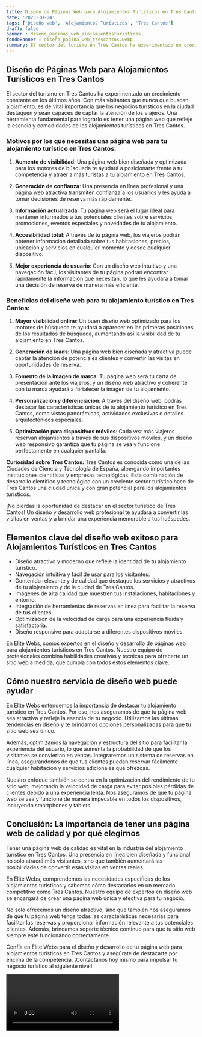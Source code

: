```yaml
---
title: Diseño de Páginas Web para Alojamientos Turísticos en Tres Cantos
date: '2023-10-04'
tags: ['Diseño web', 'Alojamientos Turísticos', 'Tres Cantos']
draft: false
banner : diseño_paginas_web_alojamientosturísticos
fondoBanner : diseño_pagina_web_trescantos.webp
summary: El sector del turismo en Tres Cantos ha experimentado un crecimiento constante en los últimos años. Con más visitantes que nunca que buscan alojamiento, es de vital importancia que los negocios turísticos en la ciudad destaquen y sean capaces de captar la atención de los viajeros. Una herramienta fundamental para lograrlo es tener una página web que refleje la esencia y comodidades de los alojamientos turísticos en Tres Cantos.
---
```


## **Diseño de Páginas Web para Alojamientos Turísticos en Tres Cantos**

El sector del turismo en Tres Cantos ha experimentado un crecimiento constante en los últimos años. Con más visitantes que nunca que buscan alojamiento, es de vital importancia que los negocios turísticos en la ciudad destaquen y sean capaces de captar la atención de los viajeros. Una herramienta fundamental para lograrlo es tener una página web que refleje la esencia y comodidades de los alojamientos turísticos en Tres Cantos.

### Motivos por los que necesitas una página web para tu alojamiento turístico en Tres Cantos:

1. **Aumento de visibilidad**: Una página web bien diseñada y optimizada para los motores de búsqueda te ayudará a posicionarte frente a tu competencia y atraer a más turistas a tu alojamiento en Tres Cantos.

2. **Generación de confianza**: Una presencia en línea profesional y una página web atractiva transmiten confianza a los usuarios y les ayuda a tomar decisiones de reserva más rápidamente.

3. **Información actualizada**: Tu página web será el lugar ideal para mantener informados a tus potenciales clientes sobre servicios, promociones, eventos especiales y novedades de tu alojamiento.

4. **Accesibilidad total**: A través de tu página web, los viajeros podrán obtener información detallada sobre tus habitaciones, precios, ubicación y servicios en cualquier momento y desde cualquier dispositivo.

5. **Mejor experiencia de usuario**: Con un diseño web intuitivo y una navegación fácil, los visitantes de tu página podrán encontrar rápidamente la información que necesitan, lo que les ayudará a tomar una decisión de reserva de manera más eficiente.

### Beneficios del diseño web para tu alojamiento turístico en Tres Cantos:

1. **Mayor visibilidad online**: Un buen diseño web optimizado para los motores de búsqueda te ayudará a aparecer en las primeras posiciones de los resultados de búsqueda, aumentando así la visibilidad de tu alojamiento en Tres Cantos.

2. **Generación de leads**: Una página web bien diseñada y atractiva puede captar la atención de potenciales clientes y convertir las visitas en oportunidades de reserva.

3. **Fomento de la imagen de marca**: Tu página web será tu carta de presentación ante los viajeros, y un diseño web atractivo y coherente con tu marca ayudará a fortalecer la imagen de tu alojamiento.

4. **Personalización y diferenciación**: A través del diseño web, podrás destacar las características únicas de tu alojamiento turístico en Tres Cantos, como vistas panorámicas, actividades exclusivas o detalles arquitectónicos especiales.

5. **Optimización para dispositivos móviles**: Cada vez más viajeros reservan alojamientos a través de sus dispositivos móviles, y un diseño web responsivo garantiza que tu página se vea y funcione perfectamente en cualquier pantalla.

**Curiosidad sobre Tres Cantos:** Tres Cantos es conocida como una de las Ciudades de Ciencia y Tecnología de España, albergando importantes instituciones científicas y empresas tecnológicas. Esta combinación de desarrollo científico y tecnológico con un creciente sector turístico hace de Tres Cantos una ciudad única y con gran potencial para los alojamientos turísticos.

¡No pierdas la oportunidad de destacar en el sector turístico de Tres Cantos! Un diseño y desarrollo web profesional te ayudará a convertir las visitas en ventas y a brindar una experiencia memorable a tus huéspedes.

<GifSeo />

<Cta />

## Elementos clave del diseño web exitoso para Alojamientos Turísticos en Tres Cantos

- Diseño atractivo y moderno que refleje la identidad de tu alojamiento turístico.
- Navegación intuitiva y fácil de usar para los visitantes.
- Contenido relevante y de calidad que destaque los servicios y atractivos de tu alojamiento y de la ciudad de Tres Cantos.
- Imágenes de alta calidad que muestren tus instalaciones, habitaciones y entorno.
- Integración de herramientas de reservas en línea para facilitar la reserva de tus clientes.
- Optimización de la velocidad de carga para una experiencia fluida y satisfactoria.
- Diseño responsive para adaptarse a diferentes dispositivos móviles.

En Élite Webs, somos expertos en el diseño y desarrollo de páginas web para alojamientos turísticos en Tres Cantos. Nuestro equipo de profesionales combina habilidades creativas y técnicas para ofrecerte un sitio web a medida, que cumpla con todos estos elementos clave.

## Cómo nuestro servicio de diseño web puede ayudar

En Élite Webs entendemos la importancia de destacar tu alojamiento turístico en Tres Cantos. Por eso, nos aseguramos de que tu página web sea atractiva y refleje la esencia de tu negocio. Utilizamos las últimas tendencias en diseño y te brindamos opciones personalizadas para que tu sitio web sea único.

Además, optimizamos la navegación y estructura del sitio para facilitar la experiencia del usuario, lo que aumenta la probabilidad de que los visitantes se conviertan en ventas. Integraremos un sistema de reservas en línea, asegurándonos de que tus clientes puedan reservar fácilmente cualquier habitación y servicios adicionales que ofrezcas.

Nuestro enfoque también se centra en la optimización del rendimiento de tu sitio web, mejorando la velocidad de carga para evitar posibles pérdidas de clientes debido a una experiencia lenta. Nos aseguramos de que tu página web se vea y funcione de manera impecable en todos los dispositivos, incluyendo smartphones y tablets.

## Conclusión: La importancia de tener una página web de calidad y por qué elegirnos

Tener una página web de calidad es vital en la industria del alojamiento turístico en Tres Cantos. Una presencia en línea bien diseñada y funcional no solo atraerá más visitantes, sino que también aumentará las posibilidades de convertir esas visitas en ventas reales.

En Élite Webs, comprendemos las necesidades específicas de los alojamientos turísticos y sabemos cómo destacarlos en un mercado competitivo como Tres Cantos. Nuestro equipo de expertos en diseño web se encargará de crear una página web única y efectiva para tu negocio.

No solo ofrecemos un diseño atractivo, sino que también nos aseguramos de que tu página web tenga todas las características necesarias para facilitar las reservas y proporcionar información relevante a tus potenciales clientes. Además, brindamos soporte técnico continuo para que tu sitio web siempre esté funcionando correctamente.

Confía en Élite Webs para el diseño y desarrollo de tu página web para alojamientos turísticos en Tres Cantos y asegúrate de destacarte por encima de la competencia. ¡Contáctanos hoy mismo para impulsar tu negocio turístico al siguiente nivel!

<Video />

<CtaBot job='Alojamientos Turísticos' city='Tres Cantos'/>

<Gmaps query='Tres Cantos+españa+maps' />